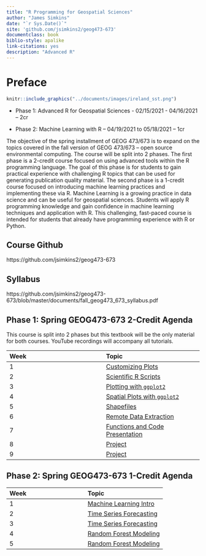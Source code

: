 ```yaml
--- 
title: "R Programming for Geospatial Sciences"
author: "James Simkins"
date: "`r Sys.Date()`"
site: 'github.com/jsimkins2/geog473-673'
documentclass: book
biblio-style: apalike
link-citations: yes
description: "Advanced R"
---
```


# Preface

```r
knitr::include_graphics("../documents/images/ireland_sst.png")  
```


- Phase 1: Advanced R for Geospatial Sciences - 02/15/2021 - 04/16/2021 – 2cr

- Phase 2: Machine Learning with R – 04/19/2021 to 05/18/2021 – 1cr


The objective of the spring installment of GEOG 473/673 is to expand on the topics covered in the fall version of GEOG 473/673 – open source environmental computing. The course will be split into 2 phases. The first phase is a 2-credit course focused on using advanced tools within the R programming language. The goal of this phase is for students to gain practical experience with challenging R topics that can be used for generating publication quality material. The second phase is a 1-credit course focused on introducing machine learning practices and implementing these via R. Machine Learning is a growing practice in data science and can be useful for geospatial sciences. Students will apply R programming knowledge and gain confidence in machine learning techniques and application with R. This challenging, fast-paced course is intended for students that already have programming experience with R or Python.

## Course Github

https://github.com/jsimkins2/geog473-673

## Syllabus

https://github.com/jsimkins2/geog473-673/blob/master/documents/fall_geog473_673_syllabus.pdf

## Phase 1: Spring GEOG473-673 2-Credit Agenda
This course is split into 2 phases but this textbook will be the only material for both courses. YouTube recordings will accompany all tutorials. 

| Week | Topic |
|:----------|:----------|
|1 | [Customizing Plots](https://jsimkins2.github.io/geog473-673/plot-customization.html)|
|2 | [Scientific R Scripts](https://jsimkins2.github.io/geog473-673/basic-Statistics.html)| 
|3 | [Plotting with `ggplot2`](https://jsimkins2.github.io/geog473-673/plotting-with-ggplot2.html)| 
|4 | [Spatial Plots with `ggplot2`](https://jsimkins2.github.io/geog473-673/spatial-plots-with-ggplot2.html)| |
|5 | [Shapefiles](https://jsimkins2.github.io/geog473-673/shapefiles.html)|
|6 | [Remote Data Extraction](https://jsimkins2.github.io/geog473-673/remote-data-extraction.html) |
|7 | [Functions and Code Presentation](https://jsimkins2.github.io/geog473-673/functions-and-code-presentation.html) |
|8 | [Project](https://github.com/jsimkins2/geog473-673/blob/master/documents/AdvancedR_finalproject.pdf)| 
|9 | [Project](https://github.com/jsimkins2/geog473-673/blob/master/documents/AdvancedR_finalproject.pdf)|

## Phase 2: Spring GEOG473-673 1-Credit Agenda
| Week | Topic |
|:----------|:----------|
|1 | [Machine Learning Intro](https://jsimkins2.github.io/geog473-673/machine-learning-with-R.html)|
|2 | [Time Series Forecasting](https://jsimkins2.github.io/geog473-673/time-series-Forecasting.html)|
|3 | [Time Series Forecasting](https://jsimkins2.github.io/geog473-673/time-series-Forecasting.html)|
|4 | [Random Forest Modeling](https://jsimkins2.github.io/geog473-673/random-forest-Modeling.html)|
|5 | [Random Forest Modeling](https://jsimkins2.github.io/geog473-673/random-forest-Modeling.html)|

